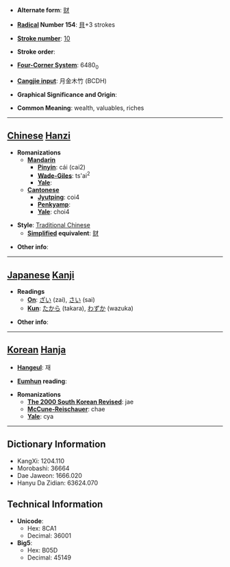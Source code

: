 * '''Alternate form''': [[财]]

* '''[[Wiktionary:Chinese radical index| Radical]] Number 154''': [[Wiktionary:Chinese radical index 貝|貝]]+3 strokes

* '''[[Wiktionary:Chinese total strokes index|Stroke number]]''': [[Wiktionary:Chinese total strokes index 10|10]]

* '''Stroke order''': 

* '''[[Wiktionary:Chinese four corner index|Four-Corner System]]''': 6480<sub>0</sub>

* '''[[Wiktionary:Chinese Cangjie index|Cangjie input]]''': 月金木竹 (BCDH)

* '''Graphical Significance and Origin''': 

* '''Common Meaning''': wealth, valuables, riches

----

== [[Chinese]] [[Hanzi]] ==

* '''Romanizations'''
** '''[[Mandarin]]'''
*** '''[[Pinyin]]''': cái (cai2)
*** '''[[Wade-Giles]]''': ts'ai<sup>2</sup>
*** '''[[Yale]]''': 
** '''[[Cantonese]]'''
*** '''[[Jyutping]]''': coi4
*** '''[[Penkyamp]]''': 
*** '''[[Yale]]''': choi4

* '''Style''': [[Traditional Chinese]] 
** '''[[Simplified Chinese|Simplified]] equivalent''': [[财]]

* '''Other info''': 

----

== [[Japanese]] [[Kanji]] ==

* '''Readings'''
** '''[[On]]''': [[ざい]] (zai), [[さい]] (sai)
** '''[[Kun]]''': [[たから]] (takara), [[わずか]] (wazuka)

* '''Other info''':  

----

== [[Korean]] [[Hanja]] ==

* '''[[Hangeul]]''': 재

* '''[[Eumhun]] reading''': 

* '''Romanizations'''
** '''[[The 2000 South Korean Revised Romanization|The 2000 South Korean Revised]]''': jae
** '''[[McCune-Reischauer]]''': chae
** '''[[Yale]]''': cya

----

== Dictionary Information ==

* KangXi: 1204.110
* Morobashi: 36664
* Dae Jaweon: 1666.020
* Hanyu Da Zidian: 63624.070

== Technical Information ==

* '''Unicode''':
** Hex: 8CA1
** Decimal: 36001
* '''Big5''':
** Hex: B05D
** Decimal: 45149